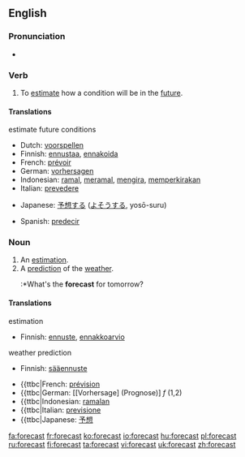 ==English==

===Pronunciation===
*{{IPA|/'foɻkɑst/}}

===Verb===
{{en-verb|forecasts|forecasting|forecast}}

# To [[estimate]] how a condition will be in the [[future]].

====Translations====

;estimate future conditions
{{top}}
*Dutch: [[voorspellen]]
*Finnish: [[ennustaa]], [[ennakoida]]
*French: [[prévoir]]
*German: [[vorhersagen]]
*Indonesian: [[ramal]], [[ramal|meramal]], [[kira|mengira]], [[kira|memperkirakan]]
*Italian: [[prevedere]]
{{mid}}
*Japanese: [[予想]]する ([[よそう]]する, yosō-suru)
{{bottom}}
*Spanish: [[predecir]]

===Noun===
{{en-noun}}

# An [[estimation]].
# A [[prediction]] of the [[weather]].
#:*What's the '''forecast''' for tomorrow?

====Translations====
;estimation
{{top}}
{{top}}
*Finnish: [[ennuste]], [[ennakkoarvio]]
{{mid}}
{{bottom}}

;weather prediction
{{top}}
*Finnish: [[sääennuste]]
{{mid}}
{{bottom}}

{{checktrans}}
*{{ttbc|French: [[prévision]]
*{{ttbc|German: [[Vorhersage] (Prognose)] ''f'' (1,2)
*{{ttbc|Indonesian: [[ramal|ramalan]]
*{{ttbc|Italian: [[previsione]]
*{{ttbc|Japanese: [[予想]]

[[fa:forecast]]
[[fr:forecast]]
[[ko:forecast]]
[[io:forecast]]
[[hu:forecast]]
[[pl:forecast]]
[[ru:forecast]]
[[fi:forecast]]
[[ta:forecast]]
[[vi:forecast]]
[[uk:forecast]]
[[zh:forecast]]